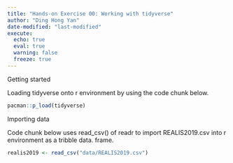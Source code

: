 ```yaml
---
title: "Hands-on Exercise 00: Working with tidyverse"
author: "Ding Hong Yan"
date-modified: "last-modified" 
execute:
  echo: true
  eval: true
  warning: false
  freeze: true
---
```


Getting started

Loading tidyverse onto r environment by using the code chunk below.

```r
pacman::p_load(tidyverse)
```

Importing data

Code chunk below uses read_csv() of readr to import REALIS2019.csv into r environment as a tribble data. frame.

```r
realis2019 <- read_csv("data/REALIS2019.csv")
```
